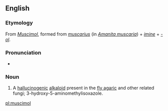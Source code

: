 ==English==
{{wikipedia}}

===Etymology===
From {{etyl|de|en}} ''[[Muscimol]]'', formed from {{etyl|la|en}} ''[[muscarius]]'' (in ''[[Amanita muscaria]]'') + ''[[imine]]'' + ''[[-ol]]''.

===Pronunciation===
* {{IPA|/ˈmʌskɪmɒl/|/ˈmʌsɪmɒl/}}

===Noun===
{{en-noun|-}}

# {{context|biochemistry|lang=en}} A [[hallucinogenic]] [[alkaloid]] present in the [[fly agaric]] and other related fungi; 3-hydroxy-5-aminomethylisoxazole.

[[pl:muscimol]]